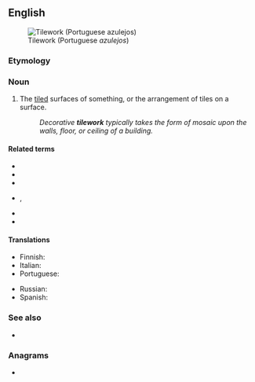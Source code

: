 ==English==
{{wiki}}
[[Image:Azulejos Parque Eduardo VII-2.jpg|thumb|Tilework (Portuguese ''azulejos'')]]

===Etymology===
{{compound|en|tile|work}}

===Noun===
{{en-noun|-}}

# The [[tile]]d surfaces of something, or the arrangement of tiles on a surface.
#: ''Decorative '''tilework''' typically takes the form of mosaic upon the walls, floor, or ceiling of a building.''

====Related terms====
* {{l|en|set tiles}}
* {{l|en|tile}}
* {{l|en|tiler}}
* {{l|en|tilesetter}}, {{l|en|tile setter}}
* {{l|en|tileworker}}
* {{l|en|tileworks}}

====Translations====
{{trans-top|the tiled surfaces of something, or the arrangement of tiles on a surface}}
* Finnish: {{t-needed|fi}}
* Italian: {{t-needed|it}}
* Portuguese: {{t-needed|pt}}
{{trans-mid}}
* Russian: {{t-needed|ru}}
* Spanish: {{t|es|[[trabajo]] de [[azulejo]]|m}}
{{trans-bottom}}

===See also===
* {{l|en|azulejo}}

===Anagrams===
* {{anagrams|en|a=eiklortw|wortlike}}